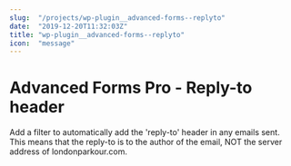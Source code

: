 ```yaml
---
slug:  "/projects/wp-plugin__advanced-forms--replyto"
date:  "2019-12-20T11:32:03Z"
title: "wp-plugin__advanced-forms--replyto"
icon:  "message"
---
```


# Advanced Forms Pro - Reply-to header

Add a filter to automatically add the 'reply-to' header in any emails sent.
This means that the reply-to is to the author of the email, NOT the server address
of londonparkour.com.